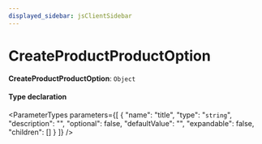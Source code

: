 ```yaml
---
displayed_sidebar: jsClientSidebar
---
```



# CreateProductProductOption

 **CreateProductProductOption**: `Object`

#### Type declaration

<ParameterTypes parameters={[
  {
    "name": "title",
    "type": "`string`",
    "description": "",
    "optional": false,
    "defaultValue": "",
    "expandable": false,
    "children": []
  }
]} />
